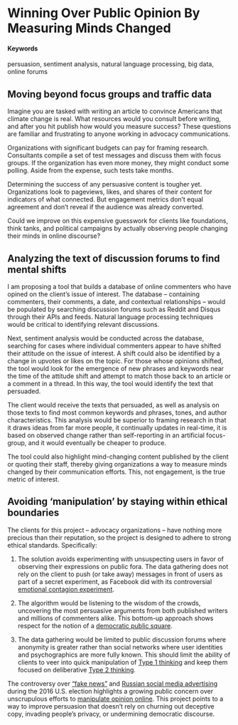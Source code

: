 # Winning Over Public Opinion By Measuring Minds Changed {#persuasion-metrics}
#### Keywords {-}

persuasion, sentiment analysis, natural language processing, big data, online forums

## Moving beyond focus groups and traffic data {-}

Imagine you are tasked with writing an article to convince Americans that climate change is real. What resources would you consult before writing, and after you hit publish how would you measure success? These questions are familiar and frustrating to anyone working in advocacy communications. 

Organizations with significant budgets can pay for framing research. Consultants compile a set of test messages and discuss them with focus groups. If the organization has even more money, they might conduct some polling. Aside from the expense, such tests take months.

Determining the success of any persuasive content is tougher yet. Organizations look to pageviews, likes, and shares of their content for indicators of what connected. But engagement metrics don't equal agreement and don't reveal if the audience was already converted.

Could we improve on this expensive guesswork for clients like foundations, think tanks, and political campaigns by actually observing people changing their minds in online discourse?

## Analyzing the text of discussion forums to find mental shifts {-}

I am proposing a tool that builds a database of online commenters who have opined on the client's issue of interest. The database -- containing commenters, their comments, a date, and contextual relationships -- would be populated by searching discussion forums such as Reddit and Disqus through their APIs and feeds. Natural language processing techniques would be critical to identifying relevant discussions.

Next, sentiment analysis would be conducted across the database, searching for cases where individual commenters appear to have shifted their attitude on the issue of interest. A shift could also be identified by a change in upvotes or likes on the topic. For those whose opinions shifted, the tool would look for the emergence of new phrases and keywords near the time of the attitude shift and attempt to match those back to an article or a comment in a thread. In this way, the tool would identify the text that persuaded. 

The client would receive the texts that persuaded, as well as analysis on those texts to find most common keywords and phrases, tones, and author characteristics. This analysis would be superior to framing research in that it draws ideas from far more people, it continually updates in real-time, it is based on observed change rather than self-reporting in an artificial focus-group, and it would eventually be cheaper to produce. 

The tool could also highlight mind-changing content published by the client or quoting their staff, thereby giving organizations a way to measure minds changed by their communication efforts. This, not engagement, is the true metric of interest.

## Avoiding 'manipulation' by staying within ethical boundaries {-}

The clients for this project -- advocacy organizations -- have nothing more precious than their reputation, so the project is designed to adhere to strong ethical standards. Specifically:

1. The solution avoids experimenting with unsuspecting users in favor of observing their expressions on public fora. The data gathering does not rely on the client to push (or take away) messages in front of users as part of a secret experiment, as Facebook did with its controversial [emotional contagion experiment](http://www.tandfonline.com/doi/abs/10.1080/1369118X.2015.1093525?journalCode=rics20). 

2. The algorithm would be listening to the wisdom of the crowds, uncovering the most persuasive arguments from both published writers and millions of commenters alike. This bottom-up approach shows respect for the notion of a [democratic public square](http://courses.ischool.berkeley.edu/i218/s15/calhoun_BPSIntroduction.pdf). 

3. The data gathering would be limited to public discussion forums where anonymity is greater rather than social networks where user identities and psychographics are more fully known. This should limit the ability of clients to veer into quick manipulation of [Type 1 thinking](https://ericrshelton.com/2015/12/21/type-1-and-type-2-thinking/) and keep them focused on deliberative [Type 2 thinking](https://ericrshelton.com/2015/12/21/type-1-and-type-2-thinking/).  

The controversy over ["fake news"](https://www.wired.com/2017/02/veles-macedonia-fake-news/) and [Russian social media advertising](http://www.independent.co.uk/news/world/americas/us-politics/facebook-russia-adverts-americans-exposed-trump-us-election-2016-millions-a8028526.html) during the 2016 U.S. election highlights a growing public concern over unscrupulous efforts to [manipulate opinion online](https://motherboard.vice.com/en_us/article/mg9vvn/how-our-likes-helped-trump-win). This project points to a way to improve persuasion that doesn't rely on churning out deceptive copy, invading people's privacy, or undermining democratic discourse. 





